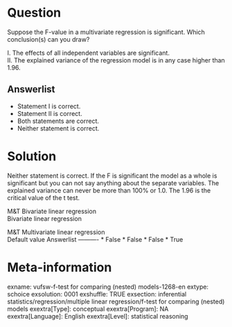 Question
========
Suppose the F-value in a multivariate regression is significant. Which
conclusion(s) can you draw?  
  
I. The effects of all independent variables are significant.  
II. The explained variance of the regression model is in any case higher
than 1.96.

Answerlist
----------
* Statement I is correct.
* Statement II is correct.
* Both statements are correct.
* Neither statement is correct.

Solution
========





Neither statement is correct. If the F is significant the model as a
whole is significant but you can not say anything about the separate
variables. The explained variance can never be more than 100% or 1.0.
The 1.96 is the critical value of the t test.





M&T Bivariate linear regression  
Bivariate linear regression

M&T Multivariate linear regression  
Default value
Answerlist
----------
* False
* False
* False
* True

Meta-information
================
exname: vufsw-f-test for comparing (nested) models-1268-en
extype: schoice
exsolution: 0001
exshuffle: TRUE
exsection: inferential statistics/regression/multiple linear regression/f-test for comparing (nested) models
exextra[Type]: conceptual
exextra[Program]: NA
exextra[Language]: English
exextra[Level]: statistical reasoning

